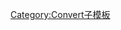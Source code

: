 {{convert/{{{d}}}Na|{{{1}}}|{{{2|}}}|{{{3|}}}|{{{4|}}}|s={{{s|}}}|r={{{r}}}
|n=/acre
|o=/ha
|b=(78125/316160658)
|n=per acre
|h=per-acre
|l=per acre
|t=acre
|j=-3.607117796-{{{j|0}}}}}<noinclude>
[[Category:Convert子模板]]

</noinclude>